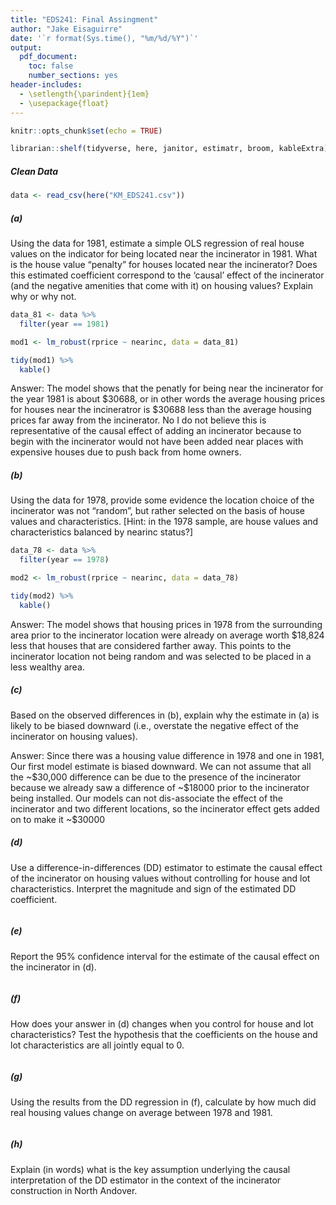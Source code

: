 ```yaml
---
title: "EDS241: Final Assingment"
author: "Jake Eisaguirre"
date: '`r format(Sys.time(), "%m/%d/%Y")`'
output: 
  pdf_document:
    toc: false
    number_sections: yes
header-includes:
  - \setlength{\parindent}{1em}
  - \usepackage{float}
---
```


```r
knitr::opts_chunk$set(echo = TRUE)

librarian::shelf(tidyverse, here, janitor, estimatr, broom, kableExtra)
```

##### Clean Data

```r

data <- read_csv(here("KM_EDS241.csv"))

```

##### (a)

\noindent Using the data for 1981, estimate a simple OLS regression of real house values on the indicator for being located near the incinerator in 1981. What is the house value “penalty” for houses located near the incinerator? Does this estimated coefficient correspond to the ‘causal’ effect of the incinerator (and the negative amenities that come with it) on housing values? Explain why or why not.

```r
data_81 <- data %>% 
  filter(year == 1981)

mod1 <- lm_robust(rprice ~ nearinc, data = data_81)

```

```r
tidy(mod1) %>%
  kable()
```

\noindent Answer: The model shows that the penatly for being near the incinerator for the year 1981 is about $30688, or in other words the average housing prices for houses near the incineratror is $30688 less than the average housing prices far away from the incinerator. No I do not believe this is representative of the causal effect of adding an incinerator because to begin with the incinerator would not have been added near places with expensive houses due to push back from home owners.


##### (b)

\noindent Using the data for 1978, provide some evidence the location choice of the incinerator was not “random”, but rather selected on the basis of house values and characteristics. [Hint: in the 1978 sample, are house values and characteristics balanced by nearinc status?]

```r
data_78 <- data %>% 
  filter(year == 1978)

mod2 <- lm_robust(rprice ~ nearinc, data = data_78)
```

``` r
tidy(mod2) %>%
  kable()
```

\noindent Answer: The model shows that housing prices in 1978 from the surrounding area prior to the incinerator location were already on average worth $18,824 less that houses that are considered farther away. This points to the incinerator location not being random and was selected to be placed in a less wealthy area. 


##### (c)

\noindent Based on the observed differences in (b), explain why the estimate in (a) is likely to be biased downward (i.e., overstate the negative effect of the incinerator on housing values).

\noindent Answer: Since there was a housing value difference in 1978 and one in 1981, Our first model estimate is biased downward. We can not assume that all the ~$30,000 difference can be due to the presence of the incinerator because we already saw a difference of ~$18000 prior to the incinerator being installed. Our models can not dis-associate the effect of the incinerator and two different locations, so the incinerator effect gets added on to make it ~$30000


##### (d)

\noindent Use a difference-in-differences (DD) estimator to estimate the causal effect of the incinerator on housing values without controlling for house and lot characteristics. Interpret the magnitude and sign of the estimated DD coefficient. 

```r

```


##### (e)

\noindent Report the 95% confidence interval for the estimate of the causal effect on the incinerator in (d). 

```r

```


##### (f)

\noindent How does your answer in (d) changes when you control for house and lot characteristics?
Test the hypothesis that the coefficients on the house and lot characteristics are all jointly equal
to 0.

```r

```


##### (g)

\noindent Using the results from the DD regression in (f), calculate by how much did real housing
values change on average between 1978 and 1981.

```r

```


##### (h)

\noindent  Explain (in words) what is the key assumption underlying the causal interpretation of the DD estimator in the context of the incinerator construction in North Andover.

```r

```


